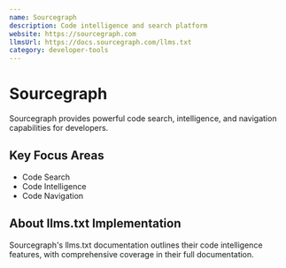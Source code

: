 ```yaml
---
name: Sourcegraph
description: Code intelligence and search platform
website: https://sourcegraph.com
llmsUrl: https://docs.sourcegraph.com/llms.txt
category: developer-tools
---
```


# Sourcegraph

Sourcegraph provides powerful code search, intelligence, and navigation capabilities for developers.

## Key Focus Areas

- Code Search
- Code Intelligence
- Code Navigation

## About llms.txt Implementation

Sourcegraph's llms.txt documentation outlines their code intelligence features, with comprehensive coverage in their full documentation.
